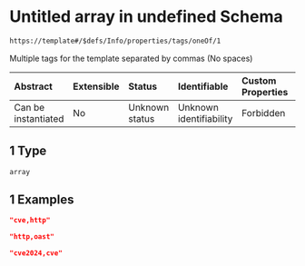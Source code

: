 # Untitled array in undefined Schema

```txt
https://template#/$defs/Info/properties/tags/oneOf/1
```

Multiple tags for the template separated by commas (No spaces)

| Abstract            | Extensible | Status         | Identifiable            | Custom Properties | Additional Properties | Access Restrictions | Defined In                                                                             |
| :------------------ | :--------- | :------------- | :---------------------- | :---------------- | :-------------------- | :------------------ | :------------------------------------------------------------------------------------- |
| Can be instantiated | No         | Unknown status | Unknown identifiability | Forbidden         | Allowed               | none                | [nuclei-schema.schema.json\*](../out/nuclei-schema.schema.json "open original schema") |

## 1 Type

`array`

## 1 Examples

```json
"cve,http"
```

```json
"http,oast"
```

```json
"cve2024,cve"
```
